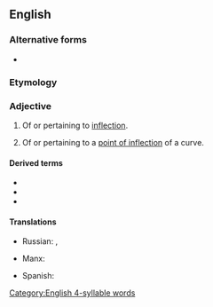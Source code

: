 ==English==

===Alternative forms===
* {{l|en|inflexional}}

===Etymology===
{{suffix|en|inflection|al}}

===Adjective===
{{en-adj}}

# {{lb|en|grammar}} Of or pertaining to [[inflection]].
#: {{ant|en|derivational}}
# {{lb|en|mathematics}} Of or pertaining to a [[point of inflection]] of a curve.

====Derived terms====
* {{l|en|inflectional morphology}}
* {{l|en|inflectional phrase}}
* {{l|en|inflectional tangent}}

====Translations====
{{trans-top|pertaining to grammatical inflection}}
* Russian: {{t+|ru|флекси́йный|m}}, {{t+|ru|оконча́тельный|m}}
{{trans-mid}}
{{trans-bottom}}

{{trans-top}}
* Manx: {{t|gv|yn-filleydagh}}
{{trans-mid}}
* Spanish: {{t|es|flectivo}}
{{trans-bottom}}

[[Category:English 4-syllable words]]